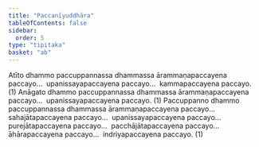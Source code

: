 ```yaml
---
title: "Paccanīyuddhāra"
tableOfContents: false
sidebar:
  order: 5
type: "tipitaka"
basket: "ab"
---
```



<DynamicBreadcrumb />

<Division number="18">

<Paragraph number="2654">
Atīto dhammo paccuppannassa dhammassa ārammaṇapaccayena paccayo…  upanissayapaccayena paccayo…  kammapaccayena paccayo. (1)
</Paragraph>

<Paragraph number="2655">
Anāgato dhammo paccuppannassa dhammassa ārammaṇapaccayena paccayo…  upanissayapaccayena paccayo. (1)
</Paragraph>

<Paragraph number="2656">
Paccuppanno dhammo paccuppannassa dhammassa ārammaṇapaccayena paccayo…  sahajātapaccayena paccayo…  upanissayapaccayena paccayo…  purejātapaccayena paccayo…  pacchājātapaccayena paccayo…  āhārapaccayena paccayo…  indriyapaccayena paccayo. (1)
</Paragraph>
</Division>